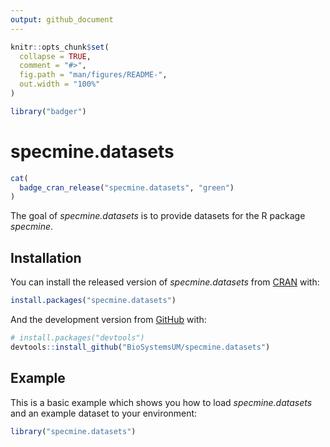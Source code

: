 ```yaml
---
output: github_document
---
```


<!-- README.md is generated from README.Rmd. Please edit that file -->

```r
knitr::opts_chunk$set(
  collapse = TRUE,
  comment = "#>",
  fig.path = "man/figures/README-",
  out.width = "100%"
)
```

```r
library("badger")
```
# specmine.datasets

<!-- badges: start -->
```r
cat(	
  badge_cran_release("specmine.datasets", "green")
)
```
<!-- badges: end -->

The goal of *specmine.datasets* is to provide datasets for the R package *specmine*.

## Installation

You can install the released version of *specmine.datasets* from [CRAN](https://CRAN.R-project.org) with:

``` r
install.packages("specmine.datasets")
```

And the development version from [GitHub](https://github.com/) with:

``` r
# install.packages("devtools")
devtools::install_github("BioSystemsUM/specmine.datasets")
```
## Example

This is a basic example which shows you how to load *specmine.datasets* and an example dataset to your environment:

``` r
library("specmine.datasets")

data("cachexia")
```
